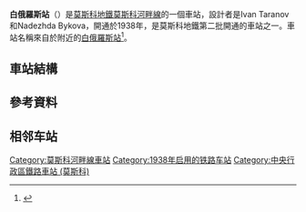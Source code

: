 {{NoteTA|G1=Railway}}
{{Infobox station 
|name          = 白俄羅斯
|native_name   = Белорусская
|native_name_lang=ru
|type          = [[莫斯科地鐵|莫斯科地鐵]]車站
|image         = MosMetro BelorusskayaZL img3 asv2018-01.jpg
|image_size    = 
|image_caption = 
|address       = [[中央行政區_(莫斯科)|中央行政區]][[特維爾區|特維爾區]]
|borough       = [[莫斯科|莫斯科]]
|country       = [[俄羅斯|俄羅斯]]
|coordinates   = {{coord|55.7767|37.5835|display=inline,title}}
|line          = {{MOSMETRO-bull|2|text=1}}
|other         = '''[[巴士|巴士]]'''：м1、м32、е30、е30к、27、82、116、345、с356、366、382、с484、с532、905、т18、т54、т56、т70、т78、н1、н12<br />'''[[有軌電車|電車]]'''：7、9
|structure     = 
|platform      = 1個[[島式月台|島式月台]]
|depth         = {{convert|33.1|m}}
|levels        = 1層
|tracks        = 2條
|parking       = 無
|opened        = {{start date and age|df=yes|1938|09|11}}
|closed        = 
|rebuilt       = 
|ADA           = 
|code          = 035
|owned         = 莫斯科地鐵
|zone          = 
|former        = 
|passengers    = 
|pass_year     = 
|pass_percent  = 
|pass_system   = 
|mpassengers   = 
|services      = 
|map_type      = Central Moscow
|AlternativeMap= Central Moscow grayscale.png
|map_overlay   = Central Moscow metro lines.svg
|map_caption   = 
|route_map     = 
|map_state     = collapsed
}}
'''白俄羅斯站'''（{{lang-rus|Белору́сская|Belorusskaya}}）是[[莫斯科地鐵|莫斯科地鐵]][[莫斯科河畔線|莫斯科河畔線]]的一個車站，設計者是Ivan Taranov和Nadezhda Bykova，開通於1938年，是莫斯科地鐵第二批開通的車站之一。車站名稱來自於附近的[[白俄羅斯站|白俄羅斯站]]<ref>{{cite web|url=http://www.mosmetro.ru/stations/zamoskvoretskaya/belorusskaya/|script-title=ru:Белорусская|publisher=[[Moscow_Metro|Moscow Metro]]|language=ru|accessdate=25 December 2012|archive-date=2013-05-20|archive-url=https://www.webcitation.org/6GlYWNXHe?url=http://www.mosmetro.ru/stations/zamoskvoretskaya/belorusskaya/|dead-url=no}}</ref>。

== 車站結構 ==
{{RenderStations|system=MosMetro|
{{RailStStart|北}}
{{RailStLine|1|1|dir=l|{{MOSMETRO-bull|2}} $$河运码头$$・$$机场$$・$$迪纳摩$$方向}}
{{RailStPlatform|岛}}
{{RailStLine|2|2|dir=r|{{MOSMETRO-bull|2}} $$马雅科夫斯基$$・$$剧院$$・$$阿拉木图$$方向}}
{{RailStEnd|南}}
}}

==參考資料==
{{reflist}}

== 相邻车站 ==
{{s-rail-start}}
{{s-rail|title=MosMetro}}
{{s-line new|system=MosMetro|line=2|previous=迪纳摩|next=马雅科夫斯基}}
{{end box}}

{{莫斯科河畔線}}
[[Category:莫斯科河畔線車站|Category:莫斯科河畔線車站]]
[[Category:1938年启用的铁路车站|Category:1938年启用的铁路车站]]
[[Category:中央行政區鐵路車站_(莫斯科)|Category:中央行政區鐵路車站 (莫斯科)]]